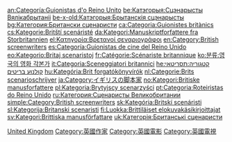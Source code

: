 {{Commonscat|Screenwriters from the United Kingdom}}

[[Category:各国编剧|United Kingdom]]
[[Category:英國作家|Category:英國作家]]
[[Category:英國電影|Category:英國電影]]
[[Category:英國電視|Category:英國電視]]

[[an:Categoría:Guionistas_d'o_Reino_Unito|an:Categoría:Guionistas d'o Reino Unito]]
[[be:Катэгорыя:Сцэнарысты_Вялікабрытаніі|be:Катэгорыя:Сцэнарысты Вялікабрытаніі]]
[[be-x-old:Катэгорыя:Брытанскія_сцэнарысты|be-x-old:Катэгорыя:Брытанскія сцэнарысты]]
[[bg:Категория:Британски_сценаристи|bg:Категория:Британски сценаристи]]
[[ca:Categoria:Guionistes_britànics|ca:Categoria:Guionistes britànics]]
[[cs:Kategorie:Britští_scenáristé|cs:Kategorie:Britští scenáristé]]
[[da:Kategori:Manuskriptforfattere_fra_Storbritannien|da:Kategori:Manuskriptforfattere fra Storbritannien]]
[[el:Κατηγορία:Βρετανοί_σεναριογράφοι|el:Κατηγορία:Βρετανοί σεναριογράφοι]]
[[en:Category:British_screenwriters|en:Category:British screenwriters]]
[[es:Categoría:Guionistas_de_cine_del_Reino_Unido|es:Categoría:Guionistas de cine del Reino Unido]]
[[eo:Kategorio:Britaj_scenaristoj|eo:Kategorio:Britaj scenaristoj]]
[[fr:Catégorie:Scénariste_britannique|fr:Catégorie:Scénariste britannique]]
[[ko:분류:영국의_영화_각본가|ko:분류:영국의 영화 각본가]]
[[it:Categoria:Sceneggiatori_britannici|it:Categoria:Sceneggiatori britannici]]
[[he:קטגוריה:תסריטאי_קולנוע_בריטים|he:קטגוריה:תסריטאי קולנוע בריטים]]
[[hu:Kategória:Brit_forgatókönyvírók|hu:Kategória:Brit forgatókönyvírók]]
[[nl:Categorie:Brits_scenarioschrijver|nl:Categorie:Brits scenarioschrijver]]
[[ja:Category:イギリスの脚本家|ja:Category:イギリスの脚本家]]
[[no:Kategori:Britiske_manusforfattere|no:Kategori:Britiske manusforfattere]]
[[pl:Kategoria:Brytyjscy_scenarzyści|pl:Kategoria:Brytyjscy scenarzyści]]
[[pt:Categoria:Roteiristas_do_Reino_Unido|pt:Categoria:Roteiristas do Reino Unido]]
[[ru:Категория:Сценаристы_Великобритании|ru:Категория:Сценаристы Великобритании]]
[[simple:Category:British_screenwriters|simple:Category:British screenwriters]]
[[sk:Kategória:Britskí_scenáristi|sk:Kategória:Britskí scenáristi]]
[[sl:Kategorija:Britanski_scenaristi|sl:Kategorija:Britanski scenaristi]]
[[fi:Luokka:Brittiläiset_elokuvakäsikirjoittajat|fi:Luokka:Brittiläiset elokuvakäsikirjoittajat]]
[[sv:Kategori:Brittiska_manusförfattare|sv:Kategori:Brittiska manusförfattare]]
[[uk:Категорія:Британські_сценаристи|uk:Категорія:Британські сценаристи]]